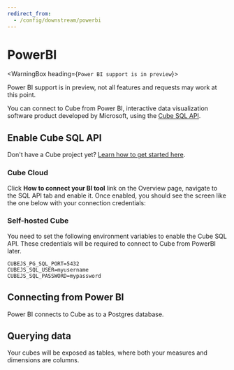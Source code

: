```yaml
---
redirect_from:
  - /config/downstream/powerbi
---
```


# PowerBI

<WarningBox heading={`Power BI support is in preview`}>

Power BI support is in preview, not all features and requests may work at this
point.

</WarningBox>

You can connect to Cube from Power BI, interactive data visualization software
product developed by Microsoft, using the [Cube SQL API][ref-sql-api].

## Enable Cube SQL API

<InfoBox>

Don't have a Cube project yet? [Learn how to get started
here][ref-getting-started].

</InfoBox>

### Cube Cloud

Click **How to connect your BI tool** link on the Overview page, navigate to the
SQL API tab and enable it. Once enabled, you should see the screen like the one
below with your connection credentials:

<Screenshot src="https://ucarecdn.com/fc74ee91-b8a9-4c46-81ed-cb3daeef6b83/" />

### Self-hosted Cube

You need to set the following environment variables to enable the Cube SQL API.
These credentials will be required to connect to Cube from PowerBI later.

```dotenv
CUBEJS_PG_SQL_PORT=5432
CUBEJS_SQL_USER=myusername
CUBEJS_SQL_PASSWORD=mypassword
```

## Connecting from Power BI

Power BI connects to Cube as to a Postgres database.

## Querying data

Your cubes will be exposed as tables, where both your measures and dimensions
are columns.

[ref-getting-started]: /product/getting-started/cloud/overview
[ref-sql-api]: /product/api-sql/overview
